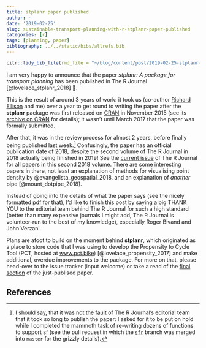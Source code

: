 ```yaml
---
title: stplanr paper published
author: ~
date: '2019-02-25'
slug: sustainable-transport-planning-with-r-stplanr-paper-published
categories: [r]
tags: [planning, paper]
bibliography: ../../static/bibs/allrefs.bib
---
```



```r
citr::tidy_bib_file(rmd_file = "~/blog/content/post/2019-02-25-stplanr-paper-published.Rmd", messy_bibliography = "~/uaf/allrefs.bib", file = "~/blog/content/post/stplanr.bib")
```

I am very happy to announce that the paper *stplanr: A package for transport planning* has been published in The R Journal [@lovelace_stplanr_2018] 🎉.

This is the result of around 3 years of work:
it took us (co-author [Richard Ellison](https://business.sydney.edu.au/staff/richard.ellison) and me) over a year to get round to writing the paper after the **stplanr** package was first released on [CRAN](https://cran.r-project.org/package=stplanr) in November 2015 (see its [archive on CRAN](https://cran.r-project.org/src/contrib/Archive/stplanr/) for details); it wasn't until March 2017 that the paper was formally submitted.

After that, it was in the review process for almost 2 years, before finally being published last week.^[
I should say, that it was not the fault of The R Journal's editorial team that it took so long to publish the paper:
I asked for it to be put on hold while I completed the mammoth task of re-writing dozens of functions to support sf (see the pull request in which the [`sfr`](https://github.com/ropensci/stplanr/pull/198) branch was merged into `master` for the grizzly details).
]
Confusingly, the paper has an official publication date of 2018, despite the second volume of The R Journal in 2018 actually being finished in 2019!
See the [current issue](https://journal.r-project.org/archive/2018-1/) of The R Journal for all papers in this second 2018 volume.
There are some interesting papers in there, not least an explanation of methods for visualising point density by @evangelista_geospatial_2018, and an explanation of *another* pipe [@mount_dotpipe_2018].

Instead of going into the details of what the paper says (see the nicely formatted [pdf](https://journal.r-project.org/archive/2018/RJ-2018-053/RJ-2018-053.pdf) for that), I'd like to finish this post by saying a big THANK YOU to the editorial team behind The R Journal for such a high standard (better than many expensive journals I might add, The R Journal is volunteer-run to the best of my knowledge), especially Roger Bivand and John Verzani.

Plans are afoot to build on the moment behind **stplanr**, which originated as a place to store code that I was using to develop the Propensity to Cycle Tool (PCT, hosted at [www.pct.bike](http://www.pct.bike/)) [@lovelace_propensity_2017] and make additional, overdue improvements to the package.
For more on that, please head-over to the issue tracker (input welcome) or take a read of the [final section](https://journal.r-project.org/archive/2018/RJ-2018-053/RJ-2018-053.pdf#page=14) of the just-publised paper.


## References
